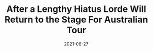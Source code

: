 ---
date: "2021-06-27"
title: "After a Lengthy Hiatus Lorde Will Return to the Stage For Australian Tour"
subtitle: ""
external_link: "https://graziamagazine.com/articles/lorde-australian-tour/"
publisher_name: "GRAZIA"
hero_image: "./lorde.jpg"
publisher_link: "https://graziamagazine.com/"
categories: ['']
---